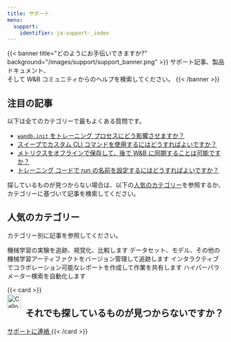 ```yaml
---
title: サポート
menu:
  support:
    identifier: ja-support-_index
---
```


{{< banner title="どのようにお手伝いできますか?" background="/images/support/support_banner.png" >}}
サポート記事、製品ドキュメント、<br>
そして W&B コミュニティからのヘルプを検索してください。
{{< /banner >}}

## 注目の記事

以下は全てのカテゴリーで最もよくある質問です。

* [`wandb.init` をトレーニング プロセスにどう影響させますか？](/ja/support/kb-articles/wandbinit_training_process)
* [スイープでカスタム CLI コマンドを使用するにはどうすればよいですか？](/ja/support/kb-articles/custom_cli_commands_sweeps)
* [メトリクスをオフラインで保存して、後で W&B に同期することは可能ですか？](/ja/support/kb-articles/same_metric_appearing_more)
* [トレーニング コードで run の名前を設定するにはどうすればよいですか？](/ja/support/kb-articles/configure_name_run_training_code)

探しているものが見つからない場合は、以下の[人気のカテゴリー](#popular-categories)を参照するか、カテゴリーに基づいて記事を検索してください。

## 人気のカテゴリー

カテゴリー別に記事を参照してください。

<CardGroup cols={2}>
<Card title="実験管理" href="/ja/support/experiments/">
機械学習の実験を追跡、視覚化、比較します
</Card>
<Card title="アーティファクト" href="/ja/support/artifacts/">
データセット、モデル、その他の機械学習アーティファクトをバージョン管理して追跡します
</Card>
</CardGroup>
<CardGroup cols={2}>
<Card title="レポート" href="/ja/support/reports/">
インタラクティブでコラボレーション可能なレポートを作成して作業を共有します
</Card>
<Card title="Sweeps" href="/ja/support/sweeps">
ハイパーパラメーター検索を自動化します
</Card>
</CardGroup>

{{< card >}}
  <div className="card-banner-icon" style="float:left;margin-right:10px !important; margin-top: -12px !important">
    <Frame>
    <img src="/images/support/callout-icon.svg" alt="Callout Icon" width="32" height="32"  />
</Frame>
  </div>
  <h2>それでも探しているものが見つからないですか？</h2>
  <a href="mailto:support@wandb.com" className="contact-us-button">
    サポートに連絡
  </a>
 {{< /card >}}